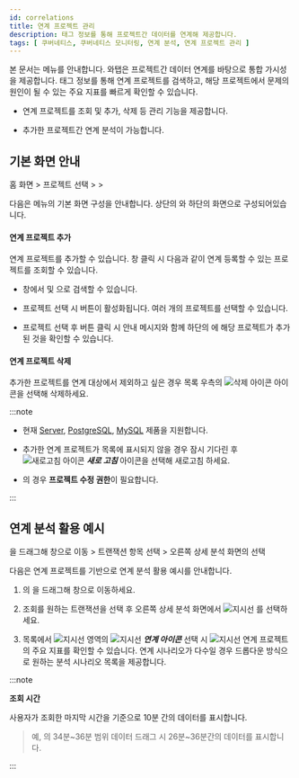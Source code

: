 ```yaml
---
id: correlations
title: 연계 프로젝트 관리
description: 태그 정보를 통해 프로젝트간 데이터를 연계해 제공합니다.
tags: [ 쿠버네티스, 쿠버네티스 모니터링, 연계 분석, 연계 프로젝트 관리 ]
---
```


본 문서는 <Cmdname sid="correlatedProjectManagement" className="uitext" /> 메뉴를 안내합니다. 와탭은 프로젝트간 데이터 연계를 바탕으로 통합 가시성을 제공합니다. 태그 정보를 통해 연계 프로젝트를 검색하고, 해당 프로젝트에서 문제의 원인이 될 수 있는 주요 지표를 빠르게 확인할 수 있습니다. 

* 연계 프로젝트를 조회 및 추가, 삭제 등 관리 기능을 제공합니다.

* 추가한 프로젝트간 연계 분석이 가능합니다.

## 기본 화면 안내

홈 화면 > 프로젝트 선택 > <Cmdname sid="management" className="uitext" /> > <Cmdname sid="correlatedProjectManagement" className="uitext" />

<ImgLang img='k8s-cor-pj-em.png' desc='연계 프로젝트 관리 기본 화면' />

다음은 <Cmdname sid="correlatedProjectManagement" className="uitext" /> 메뉴의 기본 화면 구성을 안내합니다. 상단의 <Cmdname sid="TTL07015" className="uitext" />와 하단의 <Cmdname sid="TTL07016" className="uitext" /> 화면으로 구성되어있습니다.

#### 연계 프로젝트 추가

연계 프로젝트를 추가할 수 있습니다. <Cmdname sid="project_selection" className="uitext" /> 창 클릭 시 다음과 같이 연계 등록할 수 있는 프로젝트를 조회할 수 있습니다. 

<ImgLang img='k8s-cor-pj-add.png' desc='연계 프로젝트 추가' />

* <Cmdname sid="project_selection" className="uitext" /> 창에서 <Cmdname sid="project_code" className="uitext" /> 및 <Cmdname sid="project_name" className="uitext" />으로 검색할 수 있습니다. 

* 프로젝트 선택 시 <Cmdname sid="add" className="uitext" /> 버튼이 활성화됩니다. 여러 개의 프로젝트를 선택할 수 있습니다.

* 프로젝트 선택 후 <Cmdname sid="add" className="uitext" /> 버튼 클릭 시 안내 메시지와 함께 하단의 <Cmdname sid="TTL07016" className="uitext" />에 해당 프로젝트가 추가된 것을 확인할 수 있습니다.

#### 연계 프로젝트 삭제

추가한 프로젝트를 연계 대상에서 제외하고 싶은 경우 <Cmdname sid="TTL07151" className="uitext" /> 목록 우측의 ![삭제 아이콘](/img/ico-trash.svg) <Cmdname sid="delete" className="uitext" /> 아이콘을 선택해 삭제하세요.

:::note 

* 현재 [Server](https://docs.whatap.io/server/introduction), [PostgreSQL](https://docs.whatap.io/postgresql/monitoring-intro), [MySQL](https://docs.whatap.io/mysql/monitoring-intro) 제품을 지원합니다.

* 추가한 연계 프로젝트가 목록에 표시되지 않을 경우 잠시 기다린 후 ![새로고침 아이콘](/img/ic-refresh-w-bg.svg) ***새로 고침*** 아이콘을 선택해 새로고침 하세요.

* <Cmdname sid="delete" className="uitext" />의 경우 <b>프로젝트 수정 권한</b>이 필요합니다.

:::


## 연계 분석 활용 예시

<Cmdname sid="hitmap" className="uitext" />을 드래그해 <Cmdname sid="TTL06209" className="uitext" /> 창으로 이동 > 트랜잭션 항목 선택 > 오른쪽 상세 분석 화면의 <Cmdname sid="table_view" className="uitext" /> 선택

다음은 연계 프로젝트를 기반으로 연계 분석 활용 예시를 안내합니다. 

<ImgLang img='k8s-cor-tbv.png' desc='연계 분석 활용 예시 중 트레이스 분석 sc' />

1. <Cmdname sid="serviceDashboard" className="uitext" />의 <Cmdname sid="hitmap" className="uitext" />을 드래그해 <Cmdname sid="TTL06209" className="uitext" /> 창으로 이동하세요. 

1. 조회를 원하는 트랜잭션을 선택 후 오른쪽 상세 분석 화면에서 ![지시선](/img/char-a.svg) <Cmdname sid="table_view" className="uitext" />를 선택하세요.

1. 목록에서 ![지시선](/img/char-b.svg) 영역의 ![지시선](/img/ic-link.svg) ***연계 아이콘*** 선택 시 ![지시선](/img/char-c.svg) 연계 프로젝트의 주요 지표를 확인할 수 있습니다. 연계 시나리오가 다수일 경우 드롭다운 방식으로 원하는 분석 시나리오 목록을 제공합니다. 

:::note 

**조회 시간**

사용자가 조회한 마지막 시간을 기준으로 10분 간의 데이터를 표시합니다. 

> 예, <Cmdname sid="hitmap" className="uitext" />의 34분~36분 범위 데이터 드래그 시 26분~36분간의 데이터를 표시합니다.

:::

